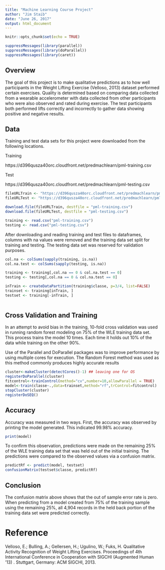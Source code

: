 ---
title: "Machine Learning Course Project"
author: "Jim Staib"
date: "June 26, 2017"
output: html_document
---

```{r setup, include=FALSE}
knitr::opts_chunk$set(echo = TRUE)
```


```{r echo=FALSE, message=FALSE, warning=FALSE}
suppressMessages(library(parallel))
suppressMessages(library(doParallel))
suppressMessages(library(caret))
```

## Overview
The goal of this project is to make qualitative predictions as to how well participants in the Weight Lifting Exercise (Velloso, 2013) dataset performed certain exercises.   Quality is determined based on comparing data collected from a wearable accelerometer with data collected from other participants who were also observed and rated during exercise.   The test participants both performed lifts correctly and incorrectly to gather data showing positive and negative results.


## Data


Training and test data sets for this project were downloaded from the following locations.

Training

https://d396qusza40orc.cloudfront.net/predmachlearn/pml-training.csv

Test

https://d396qusza40orc.cloudfront.net/predmachlearn/pml-testing.csv


```{r download}

fileURLTrain <- "https://d396qusza40orc.cloudfront.net/predmachlearn/pml-training.csv"
fileURLTest <- "https://d396qusza40orc.cloudfront.net/predmachlearn/pml-testing.csv"

download.file(fileURLTrain, destfile = "pml-training.csv")
download.file(fileURLTest, destfile = "pml-testing.csv")

training <- read.csv("pml-training.csv")
testing <- read.csv("pml-testing.csv")
```

After downloading and reading training and test files to dataframes, columns with na values were removed and the training data set split for training and testing.   The testing data set was reserved for validation purposes.


```{r pickcolumns}
col.na <- colSums(sapply(training, is.na))
col.na.test <- colSums(sapply(testing, is.na))

training <- training[,col.na == 0 & col.na.test == 0]
testing <- testing[,col.na == 0 & col.na.test == 0]

inTrain <- createDataPartition(training$classe, p=3/4, list=FALSE)
trainset <- training[inTrain, ]
testset <- training[-inTrain, ]                
                
```

## Cross Validation and Training

In an attempt to avoid bias in the training, 10-fold cross validation was used in running random forest modeling on 75% of the WLE training data set.  This process trains the model 10 times.    Each time it holds out 10% of the data while training on the other 90%.    

Use of the Parallel and DoParallel packages was to improve performance by using multiple cores for execution.    The Random Forest method was used as this method commonly produces highly accurate results 


```{r train}
cluster<-makeCluster(detectCores()-1) ## leaving one for OS
registerDoParallel(cluster)
fitcontrol<-trainControl(method="cv",number=10,allowParallel = TRUE) 
model<-train(classe~.,data=trainset,method="rf",trControl=fitcontrol)
stopCluster(cluster)
registerDoSEQ()

```


## Accuracy

Accuracy was measured in two ways.   First, the accuracy was observed by printing the model generated.   This indicated 99.98% accuracy.

```{r printmodel}
print(model)
```

To confirm this observation, predictions were made on the remaining 25% of the WLE training data set that was held out of the initial training.    The predictions were compared to the observed values via a confusion matrix.  

```{r predict}
predictRf <- predict(model, testset)
confusionMatrix(testset$classe, predictRf)
```


## Conclusion

The confusion matrix above shows that the out of sample error rate is zero.    When predicting from a model created from 75% of the training sample using the remaining 25%, all 4,904 records in the held back portion of the training data set were predicted correctly.


# Reference

Velloso, E.; Bulling, A.; Gellersen, H.; Ugulino, W.; Fuks, H. Qualitative Activity Recognition of Weight Lifting Exercises. Proceedings of 4th International Conference in Cooperation with SIGCHI (Augmented Human '13) . Stuttgart, Germany: ACM SIGCHI, 2013. 



